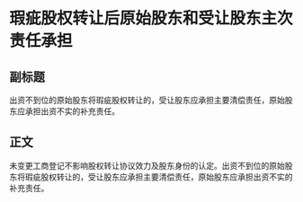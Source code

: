 # 瑕疵股权转让后原始股东和受让股东主次责任承担
## 副标题
出资不到位的原始股东将瑕疵股权转让的，受让股东应承担主要清偿责任，原始股东应承担出资不实的补充责任。
## 正文
未变更工商登记不影响股权转让协议效力及股东身份的认定。出资不到位的原始股东将瑕疵股权转让的，受让股东应承担主要清偿责任，原始股东应承担出资不实的补充责任。